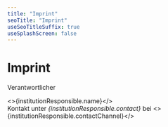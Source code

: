 ```yaml
---
title: "Imprint"
seoTitle: "Imprint"
useSeoTitleSuffix: true
useSplashScreen: false
---
```



# Imprint

Verantwortlicher <br />

<>{institutionResponsible.name}</> <br />
Kontakt unter <i>{institutionResponsible.contact}</i> bei <>{institutionResponsible.contactChannel}</>
